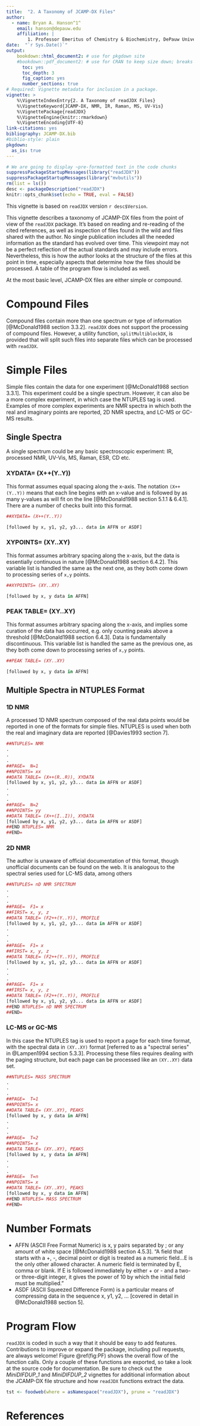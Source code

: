 ```yaml
---
title:  "2. A Taxonomy of JCAMP-DX Files"
author:
  - name: Bryan A. Hanson^1^
    email: hanson@depauw.edu
    affiliation: |
        1. Professor Emeritus of Chemistry & Biochemistry, DePauw University, Greencastle IN USA.
date:  "`r Sys.Date()`"
output:
    bookdown::html_document2: # use for pkgdown site
    #bookdown::pdf_document2: # use for CRAN to keep size down; breaks GHA
      toc: yes
      toc_depth: 3
      fig_caption: yes
      number_sections: true
# Required: Vignette metadata for inclusion in a package.
vignette: >
    %\VignetteIndexEntry{2. A Taxonomy of readJDX Files}
    %\VignetteKeyword{JCAMP-DX, NMR, IR, Raman, MS, UV-Vis}
    %\VignettePackage{readJDX}
    %\VignetteEngine{knitr::rmarkdown}
    %\VignetteEncoding{UTF-8}
link-citations: yes
bibliography: JCAMP-DX.bib
#biblio-style: plain
pkgdown:
  as_is: true
---
```


```r
# We are going to display ~pre-formatted text in the code chunks
suppressPackageStartupMessages(library("readJDX"))
suppressPackageStartupMessages(library("mvbutils"))
rm(list = ls())
desc <- packageDescription("readJDX")
knitr::opts_chunk$set(echo = TRUE, eval = FALSE)
```

This vignette is based on `readJDX` version `r desc$Version`.

This vignette describes a taxonomy of JCAMP-DX files from the point of view of the `readJDX` package. It's based on reading and re-reading of the cited references, as well as inspection of files found in the wild and files shared with the author. No single publication includes all the needed information as the standard has evolved over time.  This viewpoint may not be a perfect reflection of the actual standards and may include errors.   Nevertheless, this is how the author looks at the structure of the files at this point in time, especially aspects that determine how the files should be processed.  A table of the program flow is included as well.

At the most basic level, JCAMP-DX files are either simple or compound.

# Compound Files

Compound files contain more than one spectrum or type of information [@McDonald1988 section 3.3.2]. `readJDX` does not support the processing of compound files.   However, a utility function, `splitMultiblockDX`, is provided that will split such files into separate files which can be processed with `readJDX`.

# Simple Files

Simple files contain the data for one experiment [@McDonald1988 section 3.3.1].  This experiment could be a single spectrum.  However, it can also be a more complex experiment, in which case the NTUPLES tag is used.  Examples of more complex experiments are NMR spectra in which both the real and imaginary points are reported, 2D NMR spectra, and LC-MS or GC-MS results.

## Single Spectra

A single spectrum could be any basic spectroscopic experiment: IR, processed NMR, UV-Vis, MS, Raman, ESR, CD etc.

### XYDATA= (X++(Y..Y))

This format assumes equal spacing along the x-axis. The notation `(X++(Y..Y))` means that each line begins with an x-value and is followed by as many y-values as will fit on the line [@McDonald1988 section 5.1.1 & 6.4.1]. There are a number of checks built into this format.

```r
##XYDATA= (X++(Y..Y))

[followed by x, y1, y2, y3... data in AFFN or ASDF]
```

### XYPOINTS= (XY..XY)

This format assumes arbitrary spacing along the x-axis, but the data is essentially continuous in nature [@McDonald1988 section 6.4.2]. This variable list is handled the same as the next one, as they both come down to processing series of `x,y` points.

```r
##XYPOINTS= (XY..XY)

[followed by x, y data in AFFN]
```

### PEAK TABLE= (XY..XY)

This format assumes arbitrary spacing along the x-axis, and implies some curation of the data has occurred, e.g. only counting peaks above a threshold [@McDonald1988 section 6.4.3].  Data is fundamentally discontinuous. This variable list is handled the same as the previous one, as they both come down to processing series of `x,y` points.

```r
##PEAK TABLE= (XY..XY)

[followed by x, y data in AFFN]
```

## Multiple Spectra in NTUPLES Format


### 1D NMR

A processed 1D NMR spectrum composed of the real data points would be reported in one of the formats for simple files.  NTUPLES is used when both the real and imaginary data are reported [@Davies1993 section 7].

```r
##NTUPLES= NMR
.
.
.
##PAGE=  N=1
##NPOINTS= xx
##DATA TABLE= (X++(R..R)), XYDATA
[followed by x, y1, y2, y3... data in AFFN or ASDF]
.
.
.
##PAGE=  N=2
##NPOINTS= yy
##DATA TABLE= (X++(I..I)), XYDATA
[followed by x, y1, y2, y3... data in AFFN or ASDF]
##END NTUPLES= NMR
##END=
```

### 2D NMR

The author is unaware of official documentation of this format, though unofficial documents can be found on the web.  It is analogous to the spectral series used for LC-MS data, among others

```r
##NTUPLES= nD NMR SPECTRUM
.
.
.
##PAGE=  F1= x
##FIRST= x, y, z
##DATA TABLE= (F2++(Y..Y)), PROFILE
[followed by x, y1, y2, y3... data in AFFN or ASDF]
.
.
.
##PAGE=  F1= x
##FIRST= x, y, z
##DATA TABLE= (F2++(Y..Y)), PROFILE
[followed by x, y1, y2, y3... data in AFFN or ASDF]
.
.
.
##PAGE=  F1= x
##FIRST= x, y, z
##DATA TABLE= (F2++(Y..Y)), PROFILE
[followed by x, y1, y2, y3... data in AFFN or ASDF]
##END NTUPLES= nD NMR SPECTRUM
##END=
```

### LC-MS or GC-MS

In this case the NTUPLES tag is used to report a page for each time format, with the spectral data in `(XY..XY)` format [referred to as a "spectral series" in @Lampen1994 section 5.3.3].  Processing these files requires dealing with the paging structure, but each page can be processed like an `(XY..XY)` data set.

```r
##NTUPLES= MASS SPECTRUM
.
.
.
##PAGE=  T=1
##NPOINTS= x
##DATA TABLE= (XY..XY), PEAKS
[followed by x, y data in AFFN]
.
.
.
##PAGE=  T=2
##NPOINTS= x
##DATA TABLE= (XY..XY), PEAKS
[followed by x, y data in AFFN]
.
.
.
##PAGE=  T=n
##NPOINTS= x
##DATA TABLE= (XY..XY), PEAKS
[followed by x, y data in AFFN]
##END NTUPLES= MASS SPECTRUM
##END=
```

# Number Formats

* AFFN (ASCII Free Format Numeric) is x, y pairs separated by ; or any amount of white space [@McDonald1988 section 4.5.3]. "A field that starts with a +, -, decimal point or digit is treated as a numeric field...E is the only other allowed character. A numeric field is terminated by E, comma or blank. If E is followed immediately by either + or - and a two- or three-digit integer, it gives the power of 10 by which the initial field must be multiplied."
* ASDF (ASCII Squeezed Difference Form) is a particular means of compressing data in the sequence x, y1, y2, ... [covered in detail in @McDonald1988 section 5].

# Program Flow

`readJDX` is coded in such a way that it should be easy to add features.  Contributions to improve or expand the package, including pull requests, are always welcome!  Figure \@ref(fig:PF) shows the overall flow of the function calls.  Only a couple of these functions are exported, so take a look at the source code for documentation.  Be sure to check out the *MiniDIFDUP_1* and *MiniDIFDUP_2* vignettes for additional information about the JCAMP-DX file structure and how `readJDX` functions extract the data.

```r
tst <- foodweb(where = asNamespace("readJDX"), prune = "readJDX")
```

# References
